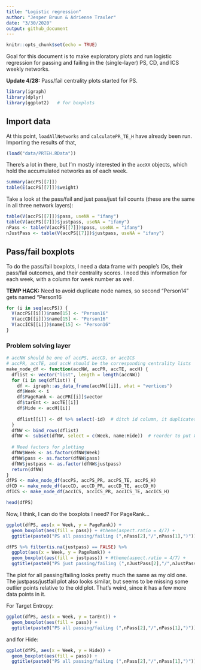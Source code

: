 ```yaml
---
title: "Logistic regression"
author: "Jesper Bruun & Adrienne Traxler"
date: "3/30/2020"
output: github_document
---
```


```r
knitr::opts_chunk$set(echo = TRUE)
```

Goal for this document is to make exploratory plots and run logistic regression for passing and failing in the (single-layer) PS, CD, and ICS weekly networks.

**Update 4/28:** Pass/fail centrality plots started for PS. 

```r
library(igraph)
library(dplyr)
library(ggplot2)   # for boxplots
```

## Import data

At this point, `loadAllNetworks` and `calculatePR_TE_H` have already been run. Importing the results of that,

```r
(load("data/PRTEH.RData"))
```

There's a lot in there, but I'm mostly interested in the `accXX` objects, which hold the accumulated networks as of each week. 

```r
summary(accPS[[7]])
table(E(accPS[[7]])$weight)
```

Take a look at the pass/fail and just pass/just fail counts (these are the same in all three network layers):
```r
table(V(accPS[[7]])$pass, useNA = "ifany")
table(V(accPS[[7]])$justpass, useNA = "ifany")
nPass <- table(V(accPS[[7]])$pass, useNA = "ifany")
nJustPass <- table(V(accPS[[7]])$justpass, useNA = "ifany")
```


## Pass/fail boxplots

To do the pass/fail boxplots, I need a data frame with people's IDs, their pass/fail outcomes, and their centrality scores. I need this information for each week, with a column for week number as well. 

**TEMP HACK:** Need to avoid duplicate node names, so second "Person14" gets named "Person16
```r
for (i in seq(accPS)) {
  V(accPS[[i]])$name[15] <- "Person16"
  V(accCD[[i]])$name[15] <- "Person16"
  V(accICS[[i]])$name[15] <- "Person16"
}
```

### Problem solving layer

```r

# accNW should be one of accPS, accCD, or accICS
# accPR, accTE, and accH should be the corresponding centrality lists
make_node_df <- function(accNW, accPR, accTE, accH) {
  dflist <- vector("list", length = length(accNW))
  for (i in seq(dflist)) {
    df <- igraph::as_data_frame(accNW[[i]], what = "vertices")
    df$Week <- i
    df$PageRank <- accPR[[i]]$vector
    df$tarEnt <- accTE[[i]]
    df$Hide <- accH[[i]]
    
    dflist[[i]] <- df %>% select(-id)  # ditch id column, it duplicates name + Person14 typo
  }
  dfNW <- bind_rows(dflist)
  dfNW <- subset(dfNW, select = c(Week, name:Hide))  # reorder to put Week first
  
  # Need factors for plotting
  dfNW$Week <- as.factor(dfNW$Week)   
  dfNW$pass <- as.factor(dfNW$pass)
  dfNW$justpass <- as.factor(dfNW$justpass)   
  return(dfNW)
}
dfPS <- make_node_df(accPS, accPS_PR, accPS_TE, accPS_H)
dfCD <- make_node_df(accCD, accCD_PR, accCD_TE, accCD_H)
dfICS <- make_node_df(accICS, accICS_PR, accICS_TE, accICS_H)

head(dfPS)
```

Now, I think, I can do the boxplots I need? For PageRank...

```r
ggplot(dfPS, aes(x = Week, y = PageRank)) + 
  geom_boxplot(aes(fill = pass)) + #theme(aspect.ratio = 4/7) +
  ggtitle(paste0("PS all passing/failing (",nPass[2],"/",nPass[1],")"))

dfPS %>% filter(is.na(justpass) == FALSE) %>% 
  ggplot(aes(x = Week, y = PageRank)) + 
  geom_boxplot(aes(fill = justpass)) + #theme(aspect.ratio = 4/7) +
  ggtitle(paste0("PS just passing/failing (",nJustPass[2],"/",nJustPass[1],")"))
```

The plot for all passing/failing looks pretty much the same as my old one. The justpass/justfail plot also looks similar, but seems to be missing some outlier points relative to the old plot. That's weird, since it has a few more data points in it. 

For Target Entropy:
```r
ggplot(dfPS, aes(x = Week, y = tarEnt)) + 
  geom_boxplot(aes(fill = pass)) + 
  ggtitle(paste0("PS all passing/failing (",nPass[2],"/",nPass[1],")"))

```

and for Hide:
```r
ggplot(dfPS, aes(x = Week, y = Hide)) + 
  geom_boxplot(aes(fill = pass)) + 
  ggtitle(paste0("PS all passing/failing (",nPass[2],"/",nPass[1],")"))
```

